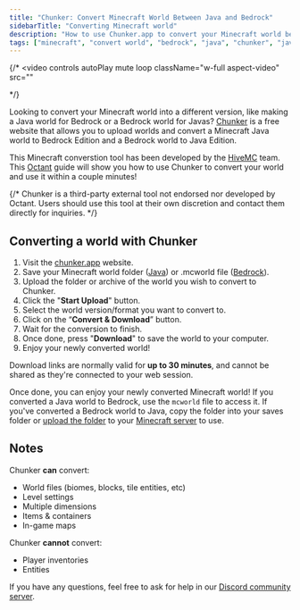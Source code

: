 ```yaml
---
title: "Chunker: Convert Minecraft World Between Java and Bedrock"
sidebarTitle: "Converting Minecraft world"
description: "How to use Chunker.app to convert your Minecraft world between Java and Bedrock"
tags: ["minecraft", "convert world", "bedrock", "java", "chunker", "java to bedrock", "bedrock to java", "world converter"]
---
```


{/* <Frame>
<video
  controls
  autoPlay
  mute
  loop
  className="w-full aspect-video"
  src=""
></video>
</Frame> */}

Looking to convert your Minecraft world into a different version, like making a Java world for Bedrock or a Bedrock world for Javas? [Chunker](https://chunker.app/) is a free website that allows you to upload worlds and convert a Minecraft Java world to Bedrock Edition and a Bedrock world to Java Edition.

This Minecraft converstion tool has been developed by the [HiveMC](https://playhive.com) team. This [Octant](https://octant.sh/games/minecraft) guide will show you how to use Chunker to convert your world and use it within a couple minutes!

{/* <Info>Chunker is a third-party external tool not endorsed nor developed by Octant. Users should use this tool at their own discretion and contact them directly for inquiries.</Info> */}

## Converting a world with Chunker

  1. Visit the [chunker.app](https://chunker.app/) website.
  2. Save your Minecraft world folder ([Java](https://minecraft.wiki/w/Java_Edition)) or .mcworld file ([Bedrock](https://minecraft.wiki/w/Bedrock_Edition)).
  3. Upload the folder or archive of the world you wish to convert to Chunker.
  4. Click the "**Start Upload**" button.
  4. Select the world version/format you want to convert to.
  5. Click on the “**Convert & Download**” button.
  6. Wait for the conversion to finish.
  7. Once done, press "**Download**" to save the world to your computer.
  8. Enjoy your newly converted world!

  Download links are normally valid for **up to 30 minutes**, and cannot be shared as they're connected to your web session.

Once done, you can enjoy your newly converted Minecraft world! If you converted a Java world to Bedrock, use the `mcworld` file to access it. If you've converted a Bedrock world to Java, copy the folder into your saves folder or [upload the folder](../../panel/importing-files/) to your [Minecraft server](https://octant.sh/games/minecraft) to use.

## Notes

Chunker **can** convert:

- World files (biomes, blocks, tile entities, etc)
- Level settings
- Multiple dimensions
- Items & containers
- In-game maps

Chunker **cannot** convert:

- Player inventories
- Entities

If you have any questions, feel free to ask for help in our [Discord community server](https://discord.gg/compute).